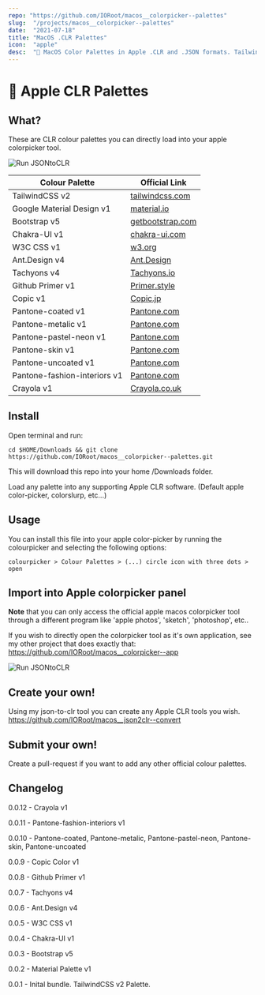 ```yaml
---
repo: "https://github.com/IORoot/macos__colorpicker--palettes"
slug:  "/projects/macos__colorpicker--palettes"
date:  "2021-07-18"
title: "MacOS .CLR Palettes"
icon:  "apple"
desc:  "🌈 MacOS Color Palettes in Apple .CLR and .JSON formats. TailwindCSS, MaterialDesign, Bootstrap, W3C, Primer to Copic, Pantone and Crayola."
---
```



# 🌈 Apple CLR Palettes

## What?

These are CLR colour palettes you can directly load into your apple colorpicker tool.

![Run JSONtoCLR](https://github.com/IORoot/macos__colorpicker--palettes/blob/497615f3405de477f3322fe77f0336acfff854b4/docs/collections.png?raw=true)

| Colour Palette     | Official Link                                                 |
| ------------------ | ------------------------------------------------------------ |
| TailwindCSS v2     | [tailwindcss.com](https://tailwindcss.com/docs/customizing-colors)              |
| Google Material Design v1 | [material.io](https://material.io/design/color/the-color-system.html#tools-for-picking-colors) |
| Bootstrap v5       | [getbootstrap.com](https://getbootstrap.com/docs/5.0/customize/color/)           |
| Chakra-UI v1       | [chakra-ui.com](https://chakra-ui.com/) |
| W3C CSS v1         | [w3.org](https://www.w3.org/wiki/CSS/Properties/color/keywords) |
| Ant.Design v4      | [Ant.Design](https://ant.design/docs/spec/colors) |
| Tachyons v4        | [Tachyons.io](https://tachyons.io/#principles) |
| Github Primer v1   | [Primer.style](https://primer.style/css/support/color-system) |
| Copic v1           | [Copic.jp](https://copic.jp/en/color/) |
| Pantone-coated v1  | [Pantone.com](https://www.pantone.com/uk/en/topic/swatches-chips-sheets) |
| Pantone-metalic v1  | [Pantone.com](https://www.pantone.com/uk/en/topic/swatches-chips-sheets) |
| Pantone-pastel-neon v1  | [Pantone.com](https://www.pantone.com/uk/en/topic/swatches-chips-sheets) |
| Pantone-skin v1  | [Pantone.com](https://www.pantone.com/uk/en/topic/swatches-chips-sheets) |
| Pantone-uncoated v1  | [Pantone.com](https://www.pantone.com/uk/en/topic/swatches-chips-sheets) |
| Pantone-fashion-interiors v1  | [Pantone.com](https://www.pantone.com/uk/en/topic/swatches-chips-sheets) |
| Crayola v1 | [Crayola.co.uk](http://www.crayola.co.uk/) |


## Install

Open terminal and run:
```
cd $HOME/Downloads && git clone https://github.com/IORoot/macos__colorpicker--palettes.git
```
This will download this repo into your home /Downloads folder.

Load any palette into any supporting Apple CLR software. (Default apple color-picker, colorslurp, etc...)


## Usage

You can install this file into your apple color-picker by running the colourpicker and selecting the following options:

```
colourpicker > Colour Palettes > (...) circle icon with three dots > open
```

## Import into Apple colorpicker panel

**Note** that you can only access the official apple macos colorpicker tool through a different program like 'apple photos', 'sketch', 'photoshop', etc..

If you wish to directly open the colorpicker tool as it's own application, see my other project that does exactly that:
https://github.com/IORoot/macos__colorpicker--app


![Run JSONtoCLR](https://github.com/IORoot/macos__colorpicker--palettes/blob/ee62f0dbd737b03c75aa43ea0fe0d8a00debf82c/docs/video_loadclr.gif?raw=true)

## Create your own!

Using my json-to-clr tool you can create any Apple CLR tools you wish. 
https://github.com/IORoot/macos__json2clr--convert

## Submit your own!
Create a pull-request if you want to add any other official colour palettes.


## Changelog

0.0.12 - Crayola v1

0.0.11 - Pantone-fashion-interiors v1

0.0.10 - Pantone-coated, Pantone-metalic, Pantone-pastel-neon, Pantone-skin, Pantone-uncoated

0.0.9 - Copic Color v1

0.0.8 - Github Primer v1

0.0.7 - Tachyons v4

0.0.6 - Ant.Design v4

0.0.5 - W3C CSS v1

0.0.4 - Chakra-UI v1

0.0.3 - Bootstrap v5

0.0.2 - Material Palette v1

0.0.1 - Inital bundle. TailwindCSS v2 Palette.

